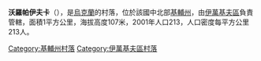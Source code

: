 {{coord|50|58|30|N|30|0|46|E|scale:30000|display=title}}

'''沃羅帕伊夫卡'''（{{lang-uk|Воропаївка}}），是[[烏克蘭|烏克蘭]]的村落，位於該國中北部[[基輔州|基輔州]]，由[[伊萬基夫區|伊萬基夫區]]負責管轄，面積1平方公里，海拔高度107米，2001年人口213，人口密度每平方公里213人。

{{DEFAULTSORT:Воропаївка}}
[[Category:基輔州村落|Category:基輔州村落]]
[[Category:伊萬基夫區村落|Category:伊萬基夫區村落]]


{{Kiev-geo-stub}}